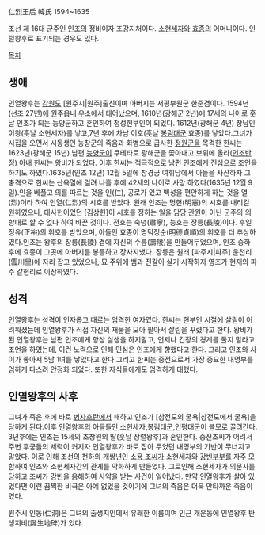 仁烈王后 韓氏
1594~1635


조선 제 16대 군주인 [[인조]]의 정비이자 조강지처이다. [[소현세자]]와 [[효종]]의 어머니이다. 인렬왕후로 표기되는 경우도 있다.

[[목차]]
== 생애 ==
인열왕후는 [[강원도]] [원주시|원주]출신이며 아버지는 서평부원군 한준겸이다. 1594년(선조 27년)에 원주읍내 우소에서 태어났으며, 1610년(광해군 2년)에 17세의 나이로 훗날 인조가 되는 능양군하고 혼인하여 청성현부인이 되었다. 1612년(광해군 4년) 장남인 이왕(훗날 소현세자)를 낳고,7년 후에 차남 이호(훗날 [[봉림대군]] 효종)를 낳았다.그녀가 시집을 오면서 시동생인 능창군의 죽음과 화병으로 급사한 [[정원군]]을 목격한 한씨는 1623년(광해군 15년) 남편 [[능양군]]이 쿠테타로 광해군을 쫓아내고 보위에 올라([[인조반정]]) 아내 한씨는 왕비가 되었다. 이후 한씨는 적극적으로 남편 인조에게 진심으로 조언을 하기도 하였다.1635년(인조 12년) 12월 5일에 창경궁 여휘당에서 아들을 사산하자 그 충격으로 한씨는 산욕열에 걸려 나흘 후에 42세의 나이로 사망 하였다(1635년 12월 9일).인을 베풀고 의를 따르는 것을 인(仁), 공로가 있고 백성을 편안하게 하는 것을 열(烈)이라 하여 인열(仁烈)의 시호를 받았다. 원래 인조는 명헌(明憲)의 시호를 내리길 원하였으나, 대사헌이었던 [김상헌]이 시호를 정하는 일을 담당 관원이 아닌 군주의 의향대로 할 수 없다 하여 바꾼 것이다. 전호는 숙녕(肅寧), 능호는 장릉(長陵)이다. 후일 정유(正裕)의 휘호를 받았으며, 아들인 효종이 명덕정순(明德貞順)의 휘호를 더 추상하였다.인조는 왕후의 장릉(長陵) 곁에 자신의 수릉(壽陵)을 만들어두었으며, 인조 승하 후에 효종이 그곳에 아버지를 봉릉하고 장사지냈다. 장릉은 원래 [파주시|파주] 운천리(雲川里)에 자리 잡고 있었으나, 묘 주위에 뱀과 전갈이 살기 시작하자 영조가 현재의 파주 갈현리로 이장하였다.

== 성격 ==
인열왕후는 성격이 인자롭고 때로는 엄격한 여자였다. 한씨는 현부인 시절에 살림이 어려워졌는데 인열왕후가 직접 자신의 재물을 모아 팔아서 살림을 꾸렸다고 한다. 왕비가 된 인열왕후는 남편 인조에게 항상 살생을 하지말고, 언제나 긴장의 경계를 풀지 말라고 조언을 하였는데, 이런 노력으로 인해 민심은 인조에게 향했다고 한다. 그리고 인조와 사이가 좋아서 5남 1녀를 낳았다고 한다.그리고 한씨는 중전으로서 가장 중요한 내명부를 엄하게 다스려 안정화 되었다. 또한 자식들에게도 엄격하게 대했다.

== 인열왕후의 사후 ==
그녀가 죽은 후에 바로 [[병자호란]]에서 패하고 인조가 [삼전도의 굴욕|삼전도에서 굴욕]을 당하게 된다.이후 인열왕후의 아들들인 소현세자,봉림대군,인평대군이 볼모로 끌려간다. 3년후에는 인조는 15세의 조창원의 딸(훗날 장렬왕후)과 혼인한다. 중전조씨가 어려서 주변 후궁들의 세력이 커지자 인열왕후가 바로 잡아 두었던 내명부의 기반이 무너지고 말았다. 이로 인해 조선의 천하의 개쌍년인 [[소용 조씨]]가 소현세자와 [[강빈]]부부를 자주 모함하여 인조와 소현세자간의 관계를 악화하게 만들었다. 그로인해 소현세자가 의문사를 당하고 조씨가 강빈을 음해하여 사약을 받는 사건이 일어났다. 만약 인열왕후가 살아 있었다면 이런 끔찍한 비극은 아예 없었을 것이기에 그녀의 죽음은 더욱 안타까운 죽음이였다.

원주시 인동(仁洞)은 그녀의 출생지인데서 유래한 이름이며 인근 개운동에 인열왕후 탄생지비(誕生地碑)가 있다.
